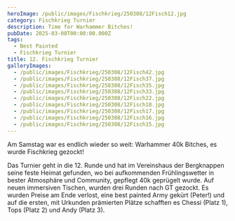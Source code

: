 ```yaml
---
heroImage: /public/images/Fischkrieg/250308/12Fisch12.jpg
category: Fischkrieg Turnier
description: Time for Warhammer Bitches!
pubDate: 2025-03-08T00:00:00.000Z
tags:
  - Best Painted
  - Fischkrieg Turnier
title: 12. Fischkrieg Turnier
galleryImages:
  - /public/images/Fischkrieg/250308/12Fisch42.jpg
  - /public/images/Fischkrieg/250308/12Fisch37.jpg
  - /public/images/Fischkrieg/250308/12Fisch35.jpg
  - /public/images/Fischkrieg/250308/12Fisch33.jpg
  - /public/images/Fischkrieg/250308/12Fisch22.jpg
  - /public/images/Fischkrieg/250308/12Fisch18.jpg
  - /public/images/Fischkrieg/250308/12Fisch17.jpg
  - /public/images/Fischkrieg/250308/12Fisch16.jpg
  - /public/images/Fischkrieg/250308/12Fisch15.jpg
---
```


Am Samstag war es endlich wieder so weit: Warhammer 40k Bitches, es wurde Fischkrieg gezockt!

Das Turnier geht in die 12. Runde und hat im Vereinshaus der Bergknappen seine feste Heimat gefunden, wo bei aufkommenden Frühlingswetter in bester Atmosphäre und Community, gepflegt 40k geprügelt wurde. Auf neuen immersiven Tischen, wurden drei Runden nach GT gezockt. Es wurden Preise am Ende verlost, eine best painted Army gekürt (Peter!) und auf die ersten, mit Urkunden prämierten Plätze schafften es Chessi (Platz 1), Tops (Platz 2) und Andy (Platz 3).

